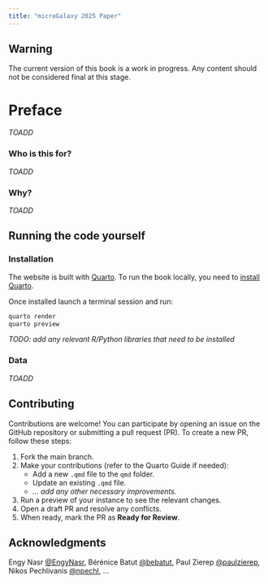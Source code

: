 ```yaml
---
title: "microGalaxy 2025 Paper"
---
```


::: {.callout-warning}
## Warning

The current version of this book is a work in progress. Any content should not be considered final at this stage.
:::

# Preface {.unnumbered}

*TOADD*

### Who is this for? {.unnumbered}

*TOADD*

### Why? {.unnumbered}

*TOADD*

## Running the code yourself {.unnumbered}

### Installation {.unnumbered}

The website is built with [Quarto](https://quarto.org/). To run the book locally, you need to [install Quarto](https://quarto.org/docs/get-started/).

Once installed launch a terminal session and run: 

```bash
quarto render
quarto preview
```

*TODO: add any relevant R/Python libraries that need to be installed*

### Data {.unnumbered}

*TOADD*

## Contributing {.unnumbered}

Contributions are welcome! You can participate by opening an issue on the GitHub repository or submitting a pull request (PR). To create a new PR, follow these steps:

1. Fork the main branch.
2. Make your contributions (refer to the Quarto Guide if needed):
    - Add a new `.qmd` file to the `qmd` folder.
    - Update an existing `.qmd` file.
    - *... add any other necessary improvements.*
3. Run a preview of your instance to see the relevant changes.
4. Open a draft PR and resolve any conflicts.
5. When ready, mark the PR as **Ready for Review**.

## Acknowledgments {.unnumbered}

Engy Nasr [@EngyNasr](https://github.com/engynasr), 
Bérénice Batut [@bebatut](bebatut), 
Paul Zierep [@paulzierep](https://github.com/paulzierep),
Nikos Pechlivanis [@npechl](https://github.com/npechl), ...